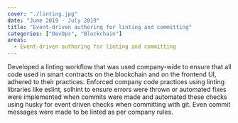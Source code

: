 ```yaml
---
cover: "./linting.jpg"
date: "June 2019 - July 2019"
title: "Event-driven authoring for linting and committing"
categories: ["DevOps", "Blockchain"]
areas:
  - Event-driven authoring for linting and committing
---
```

Developed a linting workflow that was used company-wide to ensure that all code used in smart contracts on the blockchain and on the frontend UI, adhered to their practices. Enforced company code practices using linting libraries like eslint, solhint to ensure errors were thrown or automated fixes were implemented when commits were made and automated these checks using husky for event driven checks when committing with git. Even commit messages were made to be linted as per company rules.